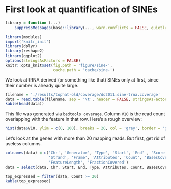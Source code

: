 # First look at quantification of SINEs

```r
library = function (...)
    suppressMessages(base::library(..., warn.conflicts = FALSE, quietly = TRUE))

library(modules)
import('knitr_init')
library(dplyr)
library(reshape2)
library(ggplot2)
options(stringsAsFactors = FALSE)
knitr::opts_knit$set(fig.path = 'figure/sine-',
                     cache.path = 'cache/sine-')
```

We look at tRNA derived (or something like that) SINEs only at first, since their number is already quite large.

```r
filename = './results/tophat-old/coverage/do2011.sine-trna.coverage'
data = read.table(filename, sep = '\t', header = FALSE, stringsAsFactors = FALSE)
kable(head(data))
```

This file was generated via `bedtools coverage`.
Column `V10` is the read count overlapping with the feature in that row. Here’s a rough overview:

```r
hist(data$V10, ylim = c(0, 100), breaks = 20, col = 'grey', border = 'grey')
```

Let’s look at the genes with more than 20 mapping reads. But first, get rid of useless columns.

```r
colnames(data) = c('Chr', 'Generator', 'Type', 'Start', 'End' , 'Score',
                   'Strand', 'Frame', 'Attributes', 'Count', 'BasesCovered',
                   'FeatureLength', 'FractionCovered')
data = select(data, Chr, Start, End, Type, Attributes, Count, BasesCovered)

top_expressed = filter(data, Count >= 20)
kable(top_expressed)
```
